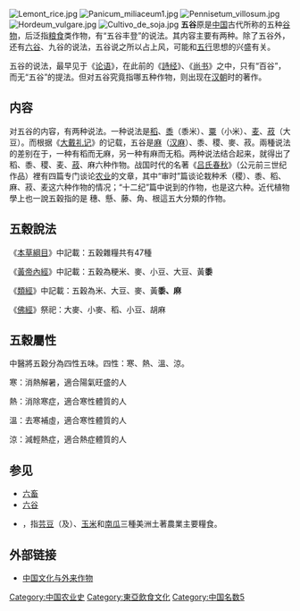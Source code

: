 [[File:Lemont_rice.jpg|thumb]]
[[File:Panicum_miliaceum1.jpg|thumb]]
[[File:Pennisetum_villosum.jpg|thumb]]
[[File:Hordeum_vulgare.jpg|thumb]]
[[File:Cultivo_de_soja.jpg|thumb]]
'''五谷'''原是[[中国|中国]]古代所称的五种[[谷物|谷物]]，后泛指[[粮食|粮食]]类作物，有“五谷丰登”的说法。其内容主要有两种。除了五谷外，还有[[六谷|六谷]]、九谷的说法，五谷说之所以占上风，可能和[[五行|五行]]思想的兴盛有关。

五谷的说法，最早见于《[[论语|论语]]》，在此前的《[[詩经|詩经]]》、《[[尚书_(经)|尚书]]》之中，只有“百谷”，而无“五谷”的提法。但对五谷究竟指哪五种作物，则出现在[[汉朝|汉朝]]时的著作。

==内容==
对五谷的内容，有两种说法。一种说法是[[稻|稻]]、[[黍|黍]]（黍米）、[[小米|粟]]（小米）、[[麦|麦]]、[[菽|菽]]（大豆）。而根据《[[大戴礼记|大戴礼记]]》的记载，五谷是[[麻|麻]]（[[汉麻|汉麻]]）、黍、稷、麥、菽。兩種说法的差别在于，一种有稻而无麻，另一种有麻而无稻。两种说法结合起来，就得出了稻、黍、稷、麦、[[菽|菽]]、麻六种作物。战国时代的名著《[[吕氏春秋|吕氏春秋]]》（公元前三世纪作品）裡有四篇专门谈论[[农业|农业]]的文章，其中“审时”篇谈论栽种禾（稷）、黍、稻、麻、菽、麦这六种作物的情况；“十二纪”篇中说到的作物，也是这六种。近代植物學上也一說五穀指的是 穗、懸、藤、角、根這五大分類的作物。

== 五穀說法 ==
《[[本草纲目|本草綱目]]》中記載：五穀雜糧共有47種

《[[黄帝内经|黃帝內經]]》中記載：五穀為粳米、麥、小豆、大豆、黃'''黍'''

《[[类经|類經]]》中記載：五穀為米、大豆、麥、黃'''黍、麻'''

《[[佛经|佛經]]》祭祀：大麥、小麥、稻、小豆、胡麻

== 五穀屬性 ==
中醫將五穀分為四性五味。四性：寒、熱、溫、涼。

寒：消熱解暑，適合陽氣旺盛的人

熱：消除寒症，適合寒性體質的人

溫：去寒補虛，適合寒性體質的人

涼：減輕熱症，適合熱症體質的人

==参见==

* [[六畜|六畜]]
* [[六谷|六谷]]
* {{link-es|北美洲三穀|Las tres hermanas (cultivo)}}，指[[芸豆|芸豆]]（及{{link-es|寬葉菜豆|Phaseolus acutifolius}}）、[[玉米|玉米]]和[[南瓜|南瓜]]三種美洲土著農業主要糧食。

==外部链接==
* [https://archive.is/20070928080944/http://www.hnby.com.cn/pdjx/shpdjctj/t20050404_69023.htm 中国文化与外来作物]

{{五谷}}
[[Category:中国农业史|Category:中国农业史]]
[[Category:東亞飲食文化|Category:東亞飲食文化]]
[[Category:中国名数5|Category:中国名数5]]